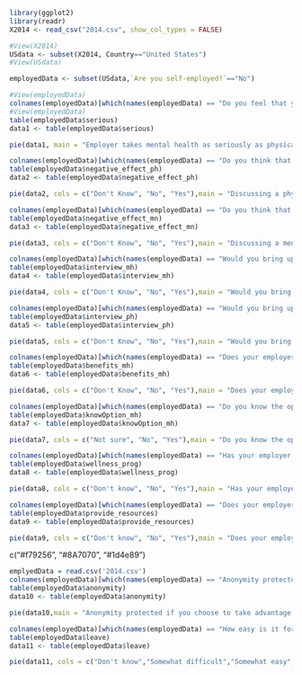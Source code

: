 ```r
library(ggplot2)
library(readr)
X2014 <- read_csv("2014.csv", show_col_types = FALSE)

#View(X2014)
USdata <- subset(X2014, Country=="United States") 
#View(USdata)

employedData <- subset(USdata,`Are you self-employed?`=="No")

#View(employedData)
colnames(employedData)[which(names(employedData) == "Do you feel that your employer takes mental health as seriously as physical health?")] <- c('serious') 
#View(employedData)
table(employedData$serious) 
data1 <- table(employedData$serious)
```


```r
pie(data1, main = "Employer takes mental health as seriously as physical health?", col=c("steelblue2", "steelblue4", "skyblue"), cex.main=0.8)

```

```r
colnames(employedData)[which(names(employedData) == "Do you think that discussing a physical health issue with your employer would have negative consequences?")] <- c('negative_effect_ph')
table(employedData$negative_effect_ph) 
data2 <- table(employedData$negative_effect_ph)

pie(data2, cols = c("Don't Know", "No", "Yes"),main = "Discussing a physical health issue with your employer would have negative consequences?", col=c("steelblue2", "steelblue4", "skyblue"),cex.main=0.8)

```

```r
colnames(employedData)[which(names(employedData) == "Do you think that discussing a mental health issue with your employer would have negative consequences?")] <- c('negative_effect_mn')
table(employedData$negative_effect_mn) 
data3 <- table(employedData$negative_effect_mn)

pie(data3, cols = c("Don't Know", "No", "Yes"),main = "Discussing a mental health issue with your employer would have negative consequences?", col=c("steelblue2", "steelblue4", "skyblue"),cex.main=0.8)

```
```r
colnames(employedData)[which(names(employedData) == "Would you bring up a mental health issue with a potential employer in an interview?")] <- c('interview_mh')
table(employedData$interview_mh) 
data4 <- table(employedData$interview_mh)

pie(data4, cols = c("Don't Know", "No", "Yes"),main = "Would you bring up a mental health issue with a potential employer in an interview?", col=c("steelblue2", "steelblue4", "skyblue"),cex.main=0.8)
```

```r
colnames(employedData)[which(names(employedData) == "Would you bring up a physical health issue with a potential employer in an interview?")] <- c('interview_ph')
table(employedData$interview_ph) 
data5 <- table(employedData$interview_ph)

pie(data5, cols = c("Don't Know", "No", "Yes"),main = "Would you bring up a physical health issue with a potential employer in an interview?", col=c("steelblue2", "steelblue4", "skyblue"),cex.main=0.8)
```
```r
colnames(employedData)[which(names(employedData) == "Does your employer provide mental health benefits?")] <- c('benefits_mh')
table(employedData$benefits_mh) 
data6 <- table(employedData$benefits_mh)

pie(data6, cols = c("Don't Know", "No", "Yes"),main = "Does your employer provide mental health benefits?", col=c("steelblue2", "steelblue4", "skyblue"),cex.main=0.8)
```

```r
colnames(employedData)[which(names(employedData) == "Do you know the options for mental health care your employer provides?")] <- c('knowOption_mh')
table(employedData$knowOption_mh) 
data7 <- table(employedData$knowOption_mh)

pie(data7, cols = c("Not sure", "No", "Yes"),main = "Do you know the options for mental health care your employer provides?", col=c("steelblue2", "steelblue4", "skyblue"),cex.main=0.8)
```

```r
colnames(employedData)[which(names(employedData) == "Has your employer ever discussed mental health as part of an employee wellness program?")] <- c('wellness_prog')
table(employedData$wellness_prog) 
data8 <- table(employedData$wellness_prog)

pie(data8, cols = c("Don't know", "No", "Yes"),main = "Has your employer ever discussed mental health as part of an employee wellness program?", col=c("steelblue2", "steelblue4", "skyblue"),cex.main=0.8)
```
```r
colnames(employedData)[which(names(employedData) == "Does your employer provide resources to learn more about mental health issues and how to seek help?")] <- c('provide_resources')
table(employedData$provide_resources) 
data9 <- table(employedData$provide_resources)

pie(data9, cols = c("Don't know", "No", "Yes"),main = "Does your employer provide resources to learn more about mental health issues and how to seek help?", col=c("steelblue2", "steelblue4", "skyblue"),cex.main=0.8) 
```
c("#f79256", "#8A7070", "#1d4e89")

```r
emplyedData = read.csv('2014.csv')
colnames(employedData)[which(names(employedData) == "Anonymity protected if you take advantage of mental health or substance abuse treatment resources?")] <- c('anonymity')
table(employedData$anonymity) 
data10 <- table(employedData$anonymity)

pie(data10,main = "Anonymity protected if you choose to take advantage of mental health treatment resources?", col=c("steelblue2", "steelblue4", "skyblue"),cex.main=0.8) 
```
```r
colnames(employedData)[which(names(employedData) == "How easy is it for you to take medical leave for a mental health condition?")] <- c('leave')
table(employedData$leave) 
data11 <- table(employedData$leave)

pie(data11, cols = c("Don't know","Somewhat difficult","Somewhat easy","Very difficult","Very easy"),main = "How easy is it for you to take medical leave for a mental health condition?", col=c("steelblue2", "steelblue4", "skyblue"),cex.main=0.8) 
```


